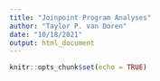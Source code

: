 ```yaml
---
title: "Joinpoint Program Analyses"
author: "Taylor P. van Doren"
date: "10/18/2021"
output: html_document
---
```


```r
knitr::opts_chunk$set(echo = TRUE)
```



